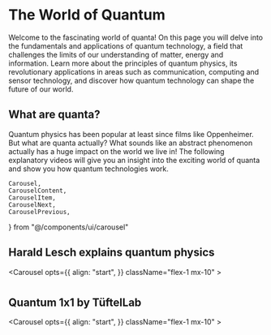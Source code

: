 # The World of Quantum

Welcome to the fascinating world of quanta! On this page you will delve into the fundamentals and applications of quantum technology, a field that challenges the limits of our understanding of matter, energy and information. Learn more about the principles of quantum physics, its revolutionary applications in areas such as communication, computing and sensor technology, and discover how quantum technology can shape the future of our world.

## What are quanta?

Quantum physics has been popular at least since films like Oppenheimer. But what are quanta actually? What sounds like an abstract phenomenon actually has a huge impact on the world we live in! The following explanatory videos will give you an insight into the exciting world of quanta and show you how quantum technologies work.

    Carousel,
    CarouselContent,
    CarouselItem,
    CarouselNext,
    CarouselPrevious,
} from "@/components/ui/carousel"

## Harald Lesch explains quantum physics
<Carousel
        opts={{
          align: "start",
        }}
        className="flex-1 mx-10"
      >
        <CarouselContent>
            <CarouselItem className="md:basis-1/2">
                    <Youtube id="cWf1OUVUObw" />
            </CarouselItem>
            <CarouselItem className="md:basis-1/2">
                    <Youtube id="5acKsHBoLzQ" />
            </CarouselItem>
            <CarouselItem className="md:basis-1/2">
                    <Youtube id="oh-dIbiHs48" />
            </CarouselItem>
        </CarouselContent>
        <CarouselPrevious />
        <CarouselNext />
      </Carousel>



#

## Quantum 1x1 by TüftelLab
<Carousel
        opts={{
          align: "start",
        }}
        className="flex-1 mx-10"
      >
        <CarouselContent>
<CarouselItem className="md:basis-1/2">
                    <Youtube id="fOmD8HjUK0U" />
            </CarouselItem>
<CarouselItem className="md:basis-1/2">
                    <Youtube id="6LKJapvLKp4" />
            </CarouselItem>
<CarouselItem className="md:basis-1/2">
                    <Youtube id="iSAG0omGvjc" />
            </CarouselItem>
<CarouselItem className="md:basis-1/2">
                    <Youtube id="Hqf5VW_kPmk" />
            </CarouselItem>
<CarouselItem className="md:basis-1/2">
                    <Youtube id="o9sgF_jcsmE" />
            </CarouselItem>
<CarouselItem className="md:basis-1/2">
                    <Youtube id="APlcQXp5P3s" />
            </CarouselItem>
<CarouselItem className="md:basis-1/2">
                    <Youtube id="_kSMTvZCQWg" />
            </CarouselItem>
<CarouselItem className="md:basis-1/2">
                    <Youtube id="6Our3zrHfDA" />
            </CarouselItem>
<CarouselItem className="md:basis-1/2">
                    <Youtube id="vEaGU2BbYD0" />
            </CarouselItem>
<CarouselItem className="md:basis-1/2">
                    <Youtube id="GBGUH1Kbm8" />
            </CarouselItem>
<CarouselItem className="md:basis-1/2">
                    <Youtube id="vTS4b4EOI5o" />
            </CarouselItem>
<CarouselItem className="md:basis-1/2">
                    <Youtube id="kOYK18aCpP4" />
            </CarouselItem>
<CarouselItem className="md:basis-1/2">
                    <Youtube id="kFUfWwt2cyk" />
            </CarouselItem>
<CarouselItem className="md:basis-1/2">
                    <Youtube id="TWcW4k5ACaY" />
            </CarouselItem>
<CarouselItem className="md:basis-1/2">
                    <Youtube id="s4Rg0pCieqU" />
            </CarouselItem>
<CarouselItem className="md:basis-1/2">
                    <Youtube id="YmdoAP1TJRo" />
            </CarouselItem>
<CarouselItem className="md:basis-1/2">
                    <Youtube id="UhGSMCdG9" />
            </CarouselItem>
<CarouselItem className="md:basis-1/2">
                    <Youtube id="3onvLIL_vMA" />
            </CarouselItem>
<CarouselItem className="md:basis-1/2">
                    <Youtube id="YoszMUV44nQ" />
            </CarouselItem>
<CarouselItem className="md:basis-1/2">
                    <Youtube id="8hNQyTdNil4" />
            </CarouselItem>
<CarouselItem className="md:basis-1/2">
                    <Youtube id="N9d9cZqbDkw" />
            </CarouselItem>
<CarouselItem className="md:basis-1/2">
                    <Youtube id="Pdv8XocCrsM" />
            </CarouselItem>
<CarouselItem className="md:basis-1/2">
                    <Youtube id="JfZ5meKB1tU" />
            </CarouselItem>
<CarouselItem className="md:basis-1/2">
                    <Youtube id="57LIKBJqjAM" />
            </CarouselItem>
<CarouselItem className="md:basis-1/2">
                    <Youtube id="HXz5lFFFG " />
            </CarouselItem>
<CarouselItem className="md:basis-1/2">
                    <Youtube id="ABpBle92ijI" />
            </CarouselItem>
<CarouselItem className="md:basis-1/2">
                    <Youtube id="H4SMi5R0blo" />
            </CarouselItem>
<CarouselItem className="md:basis-1/2">
                    <Youtube id="vaesH0pJamI" />
            </CarouselItem>
<CarouselItem className="md:basis-1/2">
                    <Youtube id="WLUeZ9LZByg" />
            </CarouselItem>
<CarouselItem className="md:basis-1/2">
                    <Youtube id="kiucJfwVCIM" />
            </CarouselItem>
<CarouselItem className="md:basis-1/2">
                    <Youtube id="emAbAaupSJM" />
            </CarouselItem>
<CarouselItem className="md:basis-1/2">
                    <Youtube id="zToIY5C8ZEk" />
            </CarouselItem>
<CarouselItem className="md:basis-1/2">
                    <Youtube id="TNjZ2GDptIM" />
            </CarouselItem>
<CarouselItem className="md:basis-1/2">
                    <Youtube id="S7EBxJ22l1o" />
            </CarouselItem>
<CarouselItem className="md:basis-1/2">
                    <Youtube id="l93Yu9F4B08" />
            </CarouselItem>
<CarouselItem className="md:basis-1/2">
                    <Youtube id="vcPJ4hyrTSw" />
            </CarouselItem>
<CarouselItem className="md:basis-1/2">
                    <Youtube id="EzEIyL_Z6KI" />
            </CarouselItem>
<CarouselItem className="md:basis-1/2">
                    <Youtube id="CqPAOjkjmRU" />
            </CarouselItem>
<CarouselItem className="md:basis-1/2">
                    <Youtube id="U80SBLvnDA" />
            </CarouselItem>
<CarouselItem className="md:basis-1/2">
                    <Youtube id="UIZqWuHCmLE" />
            </CarouselItem>
        </CarouselContent>
        <CarouselPrevious />
        <CarouselNext />
      </Carousel>